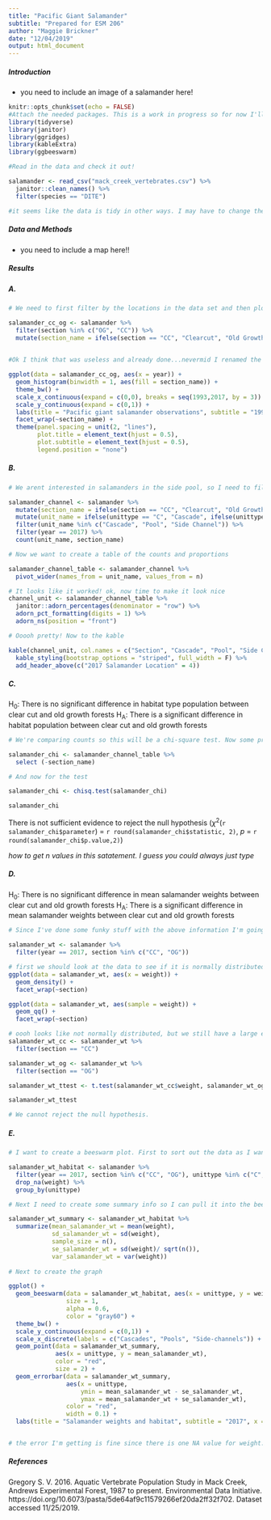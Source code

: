 ```yaml
---
title: "Pacific Giant Salamander"
subtitle: "Prepared for ESM 206"
author: "Maggie Brickner"
date: "12/04/2019"
output: html_document
---
```


##### Introduction

- you need to include an image of a salamander here!

```r
knitr::opts_chunk$set(echo = FALSE)
#Attach the needed packages. This is a work in progress so for now I'll just attach the tidyverse and janitor. More to come though! If there's a reason to use ggridges that could be cool. 
library(tidyverse)
library(janitor)
library(ggridges)
library(kableExtra)
library(ggbeeswarm)

#Read in the data and check it out!

salamander <- read_csv("mack_creek_vertebrates.csv") %>%
  janitor::clean_names() %>% 
  filter(species == "DITE")

#it seems like the data is tidy in other ways. I may have to change the data format eventually. This will be my starting point!
```

##### Data and Methods

- you need to include a map here!!

##### Results

##### A.

```r
# We need to first filter by the locations in the data set and then plot it. This is the perfect place to make my ggridges_density dreams come true. 

salamander_cc_og <- salamander %>% 
  filter(section %in% c("OG", "CC")) %>% 
  mutate(section_name = ifelse(section == "CC", "Clearcut", "Old Growth"))
  

#Ok I think that was useless and already done...nevermid I renamed the sections for nicer graphing!

ggplot(data = salamander_cc_og, aes(x = year)) +
  geom_histogram(binwidth = 1, aes(fill = section_name)) +
  theme_bw() + 
  scale_x_continuous(expand = c(0,0), breaks = seq(1993,2017, by = 3)) +
  scale_y_continuous(expand = c(0,1)) +
  labs(title = "Pacific giant salamander observations", subtitle = "1993-2017", x = "Year", y = "Counts")+
  facet_wrap(~section_name) +
  theme(panel.spacing = unit(2, "lines"), 
        plot.title = element_text(hjust = 0.5), 
        plot.subtitle = element_text(hjust = 0.5), 
        legend.position = "none")
```

##### B. 

```r
# We arent interested in salamanders in the side pool, so I need to filter out the pools. I think I'll also need to eventually rename for easier graphing. 

salamander_channel <- salamander %>% 
  mutate(section_name = ifelse(section == "CC", "Clearcut", "Old Growth")) %>% 
  mutate(unit_name = ifelse(unittype == "C", "Cascade", ifelse(unittype == "P", "Pool", "Side Channel"))) %>% 
  filter(unit_name %in% c("Cascade", "Pool", "Side Channel")) %>% 
  filter(year == 2017) %>% 
  count(unit_name, section_name)

# Now we want to create a table of the counts and proportions

salamander_channel_table <- salamander_channel %>% 
  pivot_wider(names_from = unit_name, values_from = n)

# It looks like it worked! ok, now time to make it look nice
channel_unit <- salamander_channel_table %>% 
  janitor::adorn_percentages(denominator = "row") %>% 
  adorn_pct_formatting(digits = 1) %>% 
  adorn_ns(position = "front")

# Ooooh pretty! Now to the kable

kable(channel_unit, col.names = c("Section", "Cascade", "Pool", "Side Channel")) %>%
  kable_styling(bootstrap_options = "striped", full_width = F) %>% 
  add_header_above(c("2017 Salamander Location" = 4))


```

##### C.

H~0~: There is no significant difference in habitat type population between clear cut and old growth forests
H~A~: There is a significant difference in habitat population between clear cut and old growth forests

```r

# We're comparing counts so this will be a chi-square test. Now some preparation

salamander_chi <- salamander_channel_table %>% 
  select (-section_name)

# And now for the test

salamander_chi <- chisq.test(salamander_chi)

salamander_chi

```

There is not sufficient evidence to reject the null hypothesis ($\chi^2$(`r salamander_chi$parameter`) = `r round(salamander_chi$statistic, 2)`, *p* = `r round(salamander_chi$p.value,2)`)

*how to get n values in this satatement. I guess you could always just type*

##### D.
H~0~: There is no significant difference in mean salamander weights between clear cut and old growth forests
H~A~: There is a significant difference in mean salamander weights between clear cut and old growth forests
```r
# Since I've done some funky stuff with the above information I'm going to start fresh with the data frame

salamander_wt <- salamander %>% 
  filter(year == 2017, section %in% c("CC", "OG"))

# first we should look at the data to see if it is normally distributed
ggplot(data = salamander_wt, aes(x = weight)) +
  geom_density() + 
  facet_wrap(~section)

ggplot(data = salamander_wt, aes(sample = weight)) +
  geom_qq() +
  facet_wrap(~section)

# oooh looks like not normally distributed, but we still have a large enough sample size to compare per the central limit theorom. Now time to do a two-sample t-test
salamander_wt_cc <- salamander_wt %>% 
  filter(section == "CC")

salamander_wt_og <- salamander_wt %>% 
  filter(section == "OG")

salamander_wt_ttest <- t.test(salamander_wt_cc$weight, salamander_wt_og$weight)

salamander_wt_ttest

# We cannot reject the null hypothesis. 

```

##### E.

```r
# I want to create a beeswarm plot. First to sort out the data as I want to. I also want to drop the salamander that did not have an observed weight. It gives me errors for all C habitats

salamander_wt_habitat <- salamander %>% 
  filter(year == 2017, section %in% c("CC", "OG"), unittype %in% c("C", "P", "SC")) %>% 
  drop_na(weight) %>% 
  group_by(unittype)

# Next I need to create some summary info so I can pull it into the beeswarm

salamander_wt_summary <- salamander_wt_habitat %>% 
  summarize(mean_salamander_wt = mean(weight), 
            sd_salamander_wt = sd(weight), 
            sample_size = n(), 
            se_salamander_wt = sd(weight)/ sqrt(n()),
            var_salamander_wt = var(weight))
  
# Next to create the graph

ggplot() +
  geom_beeswarm(data = salamander_wt_habitat, aes(x = unittype, y = weight),
                size = 1, 
                alpha = 0.6, 
                color = "gray60") +
  theme_bw() +
  scale_y_continuous(expand = c(0,1)) +
  scale_x_discrete(labels = c("Cascades", "Pools", "Side-channels")) +
  geom_point(data = salamander_wt_summary, 
             aes(x = unittype, y = mean_salamander_wt), 
             color = "red", 
             size = 2) +
  geom_errorbar(data = salamander_wt_summary, 
                aes(x = unittype,
                    ymin = mean_salamander_wt - se_salamander_wt, 
                    ymax = mean_salamander_wt + se_salamander_wt),
                color = "red",
                width = 0.1) +
  labs(title = "Salamander weights and habitat", subtitle = "2017", x = "Channel Habitat", y = "Weight (g)")


# the error I'm getting is fine since there is one NA value for weight. Nevermind! I got rid of that as it was causing more problems. Should I change the minimums since they're 

```


##### References

Gregory S. V. 2016. Aquatic Vertebrate Population Study in Mack Creek, Andrews Experimental Forest, 1987 to present. Environmental Data Initiative. https://doi.org/10.6073/pasta/5de64af9c11579266ef20da2ff32f702. Dataset accessed 11/25/2019.